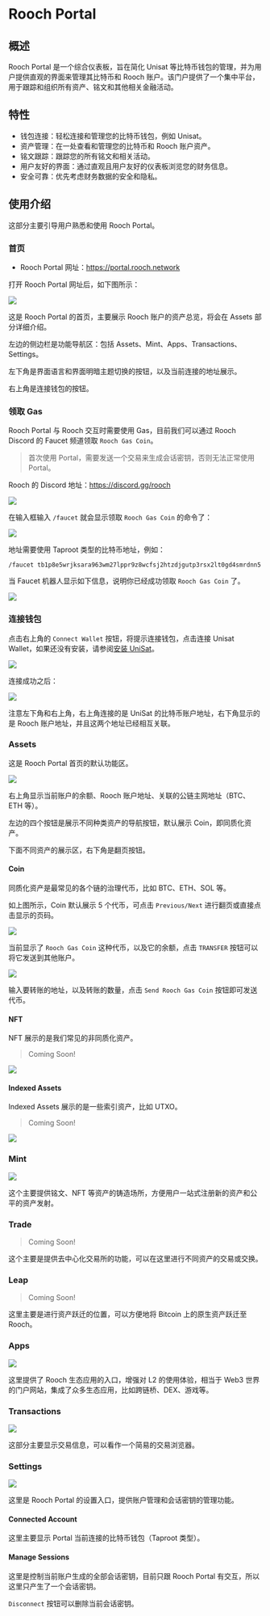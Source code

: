 # Rooch Portal

## 概述

Rooch Portal 是一个综合仪表板，旨在简化 Unisat 等比特币钱包的管理，并为用户提供直观的界面来管理其比特币和 Rooch 账户。该门户提供了一个集中平台，用于跟踪和组织所有资产、铭文和其他相关金融活动。

## 特性

- 钱包连接：轻松连接和管理您的比特币钱包，例如 Unisat。
- 资产管理：在一处查看和管理您的比特币和 Rooch 账户资产。
- 铭文跟踪：跟踪您的所有铭文和相关活动。
- 用户友好的界面：通过直观且用户友好的仪表板浏览您的财务信息。
- 安全可靠：优先考虑财务数据的安全和隐私。

## 使用介绍

这部分主要引导用户熟悉和使用 Rooch Portal。

### 首页

- Rooch Portal 网址：https://portal.rooch.network

打开 Rooch Portal 网址后，如下图所示：

![](/docs/portal/portal-home.png)

这是 Rooch Portal 的首页，主要展示 Rooch 账户的资产总览，将会在 Assets 部分详细介绍。

左边的侧边栏是功能导航区：包括 Assets、Mint、Apps、Transactions、Settings。

左下角是界面语言和界面明暗主题切换的按钮，以及当前连接的地址展示。

右上角是连接钱包的按钮。

### 领取 Gas

Rooch Portal 与 Rooch 交互时需要使用 Gas，目前我们可以通过 Rooch Discord 的 Faucet 频道领取 `Rooch Gas Coin`。

> 首次使用 Portal，需要发送一个交易来生成会话密钥，否则无法正常使用 Portal。

Rooch 的 Discord 地址：https://discord.gg/rooch

![](/docs/portal/discord-gas-channel.png)

在输入框输入 `/faucet` 就会显示领取 `Rooch Gas Coin` 的命令了：

![](/docs/portal/discord-gas-command.png)

地址需要使用 Taproot 类型的比特币地址，例如：

```command
/faucet tb1p8e5wrjksara963wm27lppr9z8wcfsj2htzdjgutp3rsx2lt0gd4smrdnn5
```

当 Faucet 机器人显示如下信息，说明你已经成功领取 `Rooch Gas Coin` 了。

![](/docs/portal/discord-gas-obtain.png)

### 连接钱包

点击右上角的 `Connect Wallet` 按钮，将提示连接钱包，点击连接 Unisat Wallet，如果还没有安装，请参阅[安装 UniSat](./miscellaneous/install-unisat.zh-CN.mdx)。

![](/docs/portal/connect-wallet.png)

连接成功之后：

![](/docs/portal/assets.png)

注意左下角和右上角，右上角连接的是 UniSat 的比特币账户地址，右下角显示的是 Rooch 账户地址，并且这两个地址已经相互关联。

### Assets

这是 Rooch Portal 首页的默认功能区。

![](/docs/portal/assets-show-coin.png)

右上角显示当前账户的余额、Rooch 账户地址、关联的公链主网地址（BTC、ETH 等）。

左边的四个按钮是展示不同种类资产的导航按钮，默认展示 Coin，即同质化资产。

下面不同资产的展示区，右下角是翻页按钮。

#### Coin

同质化资产是最常见的各个链的治理代币，比如 BTC、ETH、SOL 等。

如上图所示，Coin 默认展示 5 个代币，可点击 `Previous/Next` 进行翻页或直接点击显示的页码。

![](/docs/portal/assets-transfer.png)

当前显示了 `Rooch Gas Coin` 这种代币，以及它的余额，点击 `TRANSFER` 按钮可以将它发送到其他账户。

![](/docs/portal/transfer-coin.png)

输入要转账的地址，以及转账的数量，点击 `Send Rooch Gas Coin` 按钮即可发送代币。

#### NFT

NFT 展示的是我们常见的非同质化资产。

> Coming Soon!

![](/docs/portal/assets-nft.png)

#### Indexed Assets

Indexed Assets 展示的是一些索引资产，比如 UTXO。

> Coming Soon!

![](/docs/portal/index-assets.png)

### Mint

![](/docs/portal/mint.png)

这个主要提供铭文、NFT 等资产的铸造场所，方便用户一站式注册新的资产和公平的资产发射。

### Trade

> Coming Soon!

这个主要是提供去中心化交易所的功能，可以在这里进行不同资产的交易或交换。

### Leap

> Coming Soon!

这里主要是进行资产跃迁的位置，可以方便地将 Bitcoin 上的原生资产跃迁至 Rooch。

### Apps

![](/docs/portal/apps.png)

这里提供了 Rooch 生态应用的入口，增强对 L2 的使用体验，相当于 Web3 世界的门户网站，集成了众多生态应用，比如跨链桥、DEX、游戏等。

### Transactions

![](/docs/portal/transactions.png)

这部分主要显示交易信息，可以看作一个简易的交易浏览器。

### Settings

![](/docs/portal/settings.png)

这里是 Rooch Portal 的设置入口，提供账户管理和会话密钥的管理功能。

#### Connected Account

这里主要显示 Portal 当前连接的比特币钱包（Taproot 类型）。

#### Manage Sessions

这里是控制当前账户生成的全部会话密钥，目前只跟 Rooch Portal 有交互，所以这里只产生了一个会话密钥。

`Disconnect` 按钮可以删除当前会话密钥。
